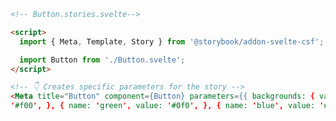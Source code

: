 ```html
<!-- Button.stories.svelte-->

<script>
  import { Meta, Template, Story } from '@storybook/addon-svelte-csf';

  import Button from './Button.svelte';
</script>

<!-- 👇 Creates specific parameters for the story -->
<Meta title="Button" component={Button} parameters={{ backgrounds: { values: [ { name: 'red', value:
'#f00', }, { name: 'green', value: '#0f0', }, { name: 'blue', value: '#00f', }, ] } }} />
```
